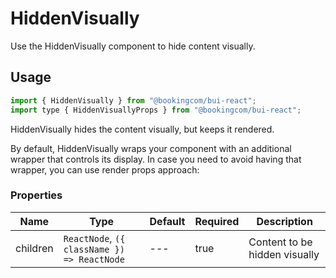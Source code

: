 # HiddenVisually

<Featured>Use the HiddenVisually component to hide content visually.</Featured>

## Usage

```jsx
import { HiddenVisually } from "@bookingcom/bui-react";
import type { HiddenVisuallyProps } from "@bookingcom/bui-react";
```

HiddenVisually hides the content visually, but keeps it rendered.

<Example name="hiddenVisually" />

By default, HiddenVisually wraps your component with an additional wrapper that controls its display.
In case you need to avoid having that wrapper, you can use render props approach:

<Example name="renderProps" />

### Properties

| Name     | Type                                        | Default | Required | Description                   |
| -------- | ------------------------------------------- | ------- | -------- | ----------------------------- |
| children | `ReactNode`, `({ className }) => ReactNode` | ---     | true     | Content to be hidden visually |
